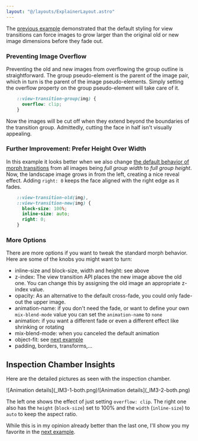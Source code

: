 ```yaml
---
layout: "@/layouts/ExplainerLayout.astro"
---
```


The [previous example](/demo/BasicIM2/) demonstrated that the default styling for view transitions can force images to grow larger than the original old or new image dimensions before they fade out.

### Preventing Image Overflow
Preventing the old and new images from overflowing the group outline is straightforward. The group pseudo-element is the parent of the image pair, which in turn is the parent of the image pseudo-elements. Simply setting the overflow property on the group pseudo-element will take care of it.

```css ins={1-3}
    ::view-transition-group(img) {
      overflow: clip;
    }
```

Now the images will be cut off when they extend beyond the boundaries of the transition group. Admittedly, cutting the face in half isn't visually appealing.

### Further Improvement: Prefer Height Over Width
In this example it looks better when we also change [the default behavior of morph transitions](/basics/default-animations/#how-the-boxes-morph) from all images being _full group width_ to _full group height_. Now, the landscape image grows in from the left, creating a nice reveal effect. Adding `right: 0` keeps the face aligned with the right edge as it fades.

```css ins={1-6}
    ::view-transition-old(img),
    ::view-transition-new(img) {
      block-size: 100%;
      inline-size: auto;
      right: 0;
    }
```

### More Options
There are more options if you want to tweak the standard morph behavior. Here are some of the knobs you might want to turn:
* inline-size and block-size, width and height: see above
* z-index: The view transition API places the new image above the old one. You can change this by assigning the old image an appropriate z-index value.
* opacity: As an alternative to the default cross-fade, you could only fade-out the upper image.
* animation-name: if you don't need the fade, or want to define your own `mix-blend-mode` value you can set the `animation-name` to `none`
* animation: if you want a different fade or even a different effect like shrinking or rotating
* mix-blend-mode: when you canceled the default animation
* object-fit: see [next example](/demo/BasicIM4/)
* padding, borders, transforms,&hellip;



## Inspection Chamber Insights

Here are the detailed pictures as seen with the inspection chamber.

<div style="display:flex">
<span id="mix1">![Animation details](_IM3-1-both.png)</span>
<span id="mix2">![Animation details](_IM3-2-both.png)</span>
</div>

The left one shows the effect of just setting `overflow: clip`. The right one also has the `height` (`block-size`) set to 100% and the `width` (`inline-size`) to `auto` to keep the aspect ratio.

While this is in my opinion already better than the last one, I'll show you my favorite in the [next example](/demo/BasicIM4/).